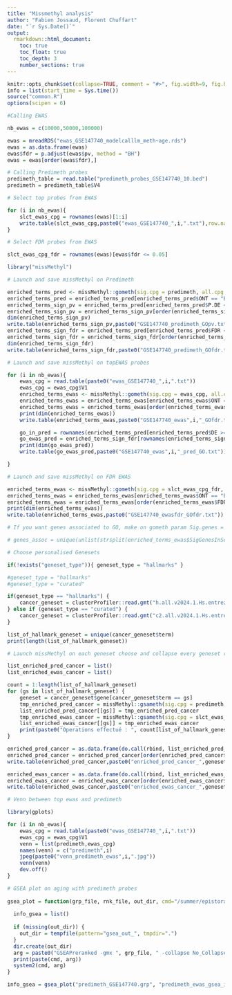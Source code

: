 ```yaml
---
title: "Missmethyl analysis"
author: "Fabien Jossaud, Florent Chuffart"
date: "`r Sys.Date()`"
output: 
  rmarkdown::html_document:
    toc: true
    toc_float: true
    toc_depth: 3
    number_sections: true
---
```


```r
knitr::opts_chunk$set(collapse=TRUE, comment = "#>", fig.width=9, fig.height=9, eval=TRUE, echo=FALSE, warning=FALSE)
info = list(start_time = Sys.time())
source("common.R")
options(scipen = 6)
```

```r

#Calling EWAS 

nb_ewas = c(10000,50000,100000)

ewas = mreadRDS("ewas_GSE147740_modelcalllm_meth~age.rds")
ewas = as.data.frame(ewas)
ewas$fdr = p.adjust(ewas$pv, method = "BH")
ewas = ewas[order(ewas$fdr),]

# Calling Predimeth probes
predimeth_table = read.table("predimeth_probes_GSE147740_10.bed")
predimeth = predimeth_table$V4

```

```r

# Select top probes from EWAS

for (i in nb_ewas){
    slct_ewas_cpg = rownames(ewas)[1:i]
    write.table(slct_ewas_cpg,paste0("ewas_GSE147740_",i,".txt"),row.names = FALSE,col.names = FALSE)
}

# Select FDR probes from EWAS

slct_ewas_cpg_fdr = rownames(ewas)[ewas$fdr <= 0.05]

```

```r

library("missMethyl")

# Launch and save missMethyl on Predimeth

enriched_terms_pred <- missMethyl::gometh(sig.cpg = predimeth, all.cpg = rownames(ewas), array.type = "EPIC", collection = "GO")
enriched_terms_pred = enriched_terms_pred[enriched_terms_pred$ONT == "BP",]
enriched_terms_sign_pv = enriched_terms_pred[enriched_terms_pred$P.DE < 0.05,]
enriched_terms_sign_pv = enriched_terms_sign_pv[order(enriched_terms_sign_pv$P.DE),]    
dim(enriched_terms_sign_pv)
write.table(enriched_terms_sign_pv,paste0("GSE147740_predimeth_GOpv.txt"))
enriched_terms_sign_fdr = enriched_terms_pred[enriched_terms_pred$FDR < 0.05,]
enriched_terms_sign_fdr = enriched_terms_sign_fdr[order(enriched_terms_sign_fdr$FDR),]
dim(enriched_terms_sign_fdr)
write.table(enriched_terms_sign_fdr,paste0("GSE147740_predimeth_GOfdr.txt"))

# Launch and save missMethyl on topEWAS probes

for (i in nb_ewas){
    ewas_cpg = read.table(paste0("ewas_GSE147740_",i,".txt"))
    ewas_cpg = ewas_cpg$V1
    enriched_terms_ewas <- missMethyl::gometh(sig.cpg = ewas_cpg, all.cpg = rownames(ewas), array.type = "EPIC", collection = "GO")
    enriched_terms_ewas = enriched_terms_ewas[enriched_terms_ewas$ONT == "BP" & enriched_terms_ewas$FDR < 0.05,]
    enriched_terms_ewas = enriched_terms_ewas[order(enriched_terms_ewas$FDR),]
    print(dim(enriched_terms_ewas))
    write.table(enriched_terms_ewas,paste0("GSE147740_ewas",i,"_GOfdr.txt"))

    go_in_pred = rownames(enriched_terms_pred[enriched_terms_pred$DE >= 1,])
    go_ewas_pred = enriched_terms_sign_fdr[rownames(enriched_terms_sign_fdr) %in% go_in_pred,]
    print(dim(go_ewas_pred))
    write.table(go_ewas_pred,paste0("GSE147740_ewas",i,"_pred_GO.txt"))

}

# Launch and save missMethyl on FDR EWAS

enriched_terms_ewas <- missMethyl::gometh(sig.cpg = slct_ewas_cpg_fdr, all.cpg = rownames(ewas), array.type = "EPIC", collection = "GO")
enriched_terms_ewas = enriched_terms_ewas[enriched_terms_ewas$ONT == "BP" & enriched_terms_ewas$FDR < 0.05,]
enriched_terms_ewas = enriched_terms_ewas[order(enriched_terms_ewas$FDR),]
print(dim(enriched_terms_ewas))
write.table(enriched_terms_ewas,paste0("GSE147740_ewasfdr_GOfdr.txt"))

# If you want genes associated to GO, make on gometh param Sig.genes = TRUE

# genes_assoc = unique(unlist(strsplit(enriched_terms_ewas$SigGenesInSet,",")))

```

```r

# Choose personalised Genesets 

if(!exists("geneset_type")){ geneset_type = "hallmarks" } 

#geneset_type = "hallmarks"
#geneset_type = "curated" 

if(geneset_type == "hallmarks") {
    cancer_geneset = clusterProfiler::read.gmt("h.all.v2024.1.Hs.entrez.gmt")
} else if (geneset_type == "curated") {
    cancer_geneset = clusterProfiler::read.gmt("c2.all.v2024.1.Hs.entrez.gmt")
}

list_of_hallmark_geneset = unique(cancer_geneset$term)
print(length(list_of_hallmark_geneset))

# Launch missMethyl on each geneset choose and collapse every geneset results in a table for Predimeth et EWAS FDR

list_enriched_pred_cancer = list()
list_enriched_ewas_cancer = list()

count = 1:length(list_of_hallmark_geneset)
for (gs in list_of_hallmark_geneset) {
    geneset = cancer_geneset$gene[cancer_geneset$term == gs]
    tmp_enriched_pred_cancer = missMethyl::gsameth(sig.cpg = predimeth, all.cpg = rownames(ewas), array.type = "EPIC", collection = geneset)
    list_enriched_pred_cancer[[gs]] = tmp_enriched_pred_cancer
    tmp_enriched_ewas_cancer = missMethyl::gsameth(sig.cpg = slct_ewas_cpg_fdr, all.cpg = rownames(ewas), array.type = "EPIC", collection = geneset)
    list_enriched_ewas_cancer[[gs]] = tmp_enriched_ewas_cancer
    print(paste0("Operations effectué : ", count[list_of_hallmark_geneset == gs], "/", length(list_of_hallmark_geneset)))
}

enriched_pred_cancer = as.data.frame(do.call(rbind, list_enriched_pred_cancer))
enriched_pred_cancer = enriched_pred_cancer[order(enriched_pred_cancer$FDR),]
write.table(enriched_pred_cancer,paste0("enriched_pred_cancer_",geneset_type,".txt"))

enriched_ewas_cancer = as.data.frame(do.call(rbind, list_enriched_ewas_cancer))
enriched_ewas_cancer = enriched_ewas_cancer[order(enriched_ewas_cancer$FDR),]
write.table(enriched_ewas_cancer,paste0("enriched_ewas_cancer_",geneset_type,".txt"))

```
```r

# Venn between top ewas and predimeth 

library(gplots)

for (i in nb_ewas){
    ewas_cpg = read.table(paste0("ewas_GSE147740_",i,".txt"))
    ewas_cpg = ewas_cpg$V1
    venn = list(predimeth,ewas_cpg)
    names(venn) = c("predimeth",i)
    jpeg(paste0("venn_predimeth_ewas",i,".jpg"))
    venn(venn)
    dev.off()
}

```

```r

# GSEA plot on aging with predimeth probes 
 
gsea_plot = function(grp_file, rnk_file, out_dir, cmd="/summer/epistorage/opt/GSEA_4.1.0/gsea-cli.sh", nperm=1000, RMOUTDIR=TRUE) {
  
  info_gsea = list()
  
  if (missing(out_dir)) {
    out_dir = tempfile(pattern="gsea_out_", tmpdir=".")
  }
  dir.create(out_dir)
  arg = paste0("GSEAPreranked -gmx ", grp_file, " -collapse No_Collapse -mode Max_probe -norm meandiv -nperm ", nperm , " -rnk ", rnk_file, " -scoring_scheme weighted -rpt_label my_analysis -create_svgs false -include_only_symbols true -make_sets true -plot_top_x 20 -rnd_seed timestamp -set_max 5000 -set_min 5 -zip_report false -out ", out_dir)
  print(paste(cmd, arg))
  system2(cmd, arg)
}

info_gsea = gsea_plot("predimeth_GSE147740.grp", "predimeth_ewas_gsea_input.rnk")




```